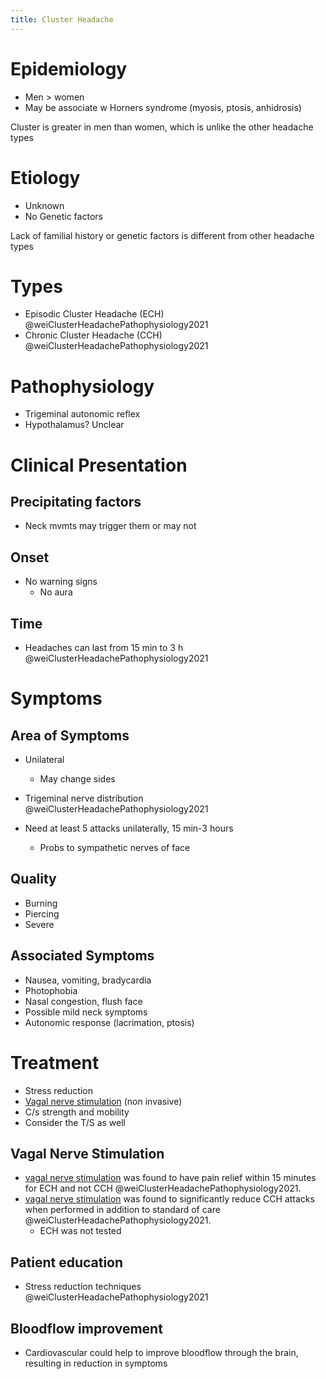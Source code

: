 ```yaml
---
title: Cluster Headache
---
```



# Epidemiology

- Men > women
- May be associate w Horners syndrome (myosis, ptosis, anhidrosis) 

:::{.callout-note}
Cluster is greater in men than women, which is unlike the other headache types
:::

# Etiology

- Unknown
- No Genetic factors

:::{.callout-note}
Lack of familial history or genetic factors is different from other headache types
:::

# Types

- Episodic Cluster Headache (ECH) @weiClusterHeadachePathophysiology2021
- Chronic Cluster Headache (CCH) @weiClusterHeadachePathophysiology2021

# Pathophysiology

- Trigeminal autonomic reflex
- Hypothalamus? Unclear

# Clinical Presentation

## Precipitating factors

- Neck mvmts may trigger them or may not

## Onset

- No warning signs
    - No aura

## Time

- Headaches can last from 15 min to 3 h @weiClusterHeadachePathophysiology2021

# Symptoms

## Area of Symptoms

- Unilateral
    - May change sides
- Trigeminal nerve distribution @weiClusterHeadachePathophysiology2021



- Need at least 5 attacks unilaterally, 15 min-3 hours     
    - Probs to sympathetic nerves of face


## Quality

- Burning
- Piercing
- Severe

## Associated Symptoms

- Nausea, vomiting, bradycardia
- Photophobia
- Nasal congestion, flush face
- Possible mild neck symptoms
- Autonomic response (lacrimation, ptosis)

# Treatment



:::{.callout title="from PT School"}
- Stress reduction
- [Vagal nerve stimulation]({{< var ref-cn10.vagal-nerve-stimulation >}}) (non invasive)
- C/s strength and mobility
- Consider the T/S as well
:::

## Vagal Nerve Stimulation

- [vagal nerve stimulation]({{< var ref-cn10.vagal-nerve-stimulation >}}) was found to have pain relief within 15 minutes for ECH and not CCH @weiClusterHeadachePathophysiology2021.
- [vagal nerve stimulation]({{< var ref-cn10.vagal-nerve-stimulation >}}) was found to significantly reduce CCH attacks when performed in addition to standard of care @weiClusterHeadachePathophysiology2021.
    - ECH was not tested

## Patient education

- Stress reduction techniques @weiClusterHeadachePathophysiology2021

## Bloodflow improvement

- Cardiovascular could help to improve bloodflow through the brain, resulting in reduction in symptoms


